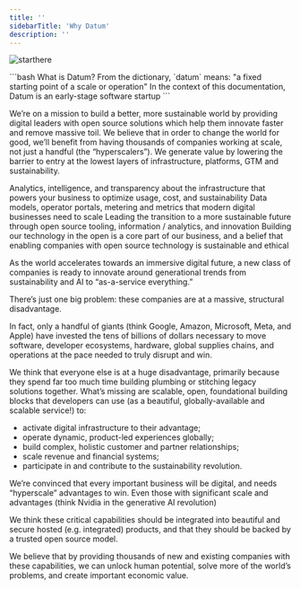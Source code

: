 ```yaml
---
title: ''
sidebarTitle: 'Why Datum'
description: ''
---
```

![starthere](../img/starthere.png)

<RequestExample>
```bash What is Datum?
From the dictionary, `datum` means:
"a fixed starting point of a scale or operation" 
In the context of this documentation, Datum is an 
early-stage software startup
```
</RequestExample>


We’re on a mission to build a better, more sustainable world by providing digital leaders with open source solutions which help them innovate faster and remove massive toil. We believe that in order to change the world for good, we’ll benefit from having thousands of companies working at scale, not just a handful (the “hyperscalers”). We generate value by lowering the barrier to entry at the lowest layers of infrastructure, platforms, GTM and sustainability.

<CardGroup cols={2}>
  <Card
    title="Digital Infrastructure"
    icon="screwdriver-wrench"
    href="/digitalinfra/overview"
  >
    Analytics, intelligence, and transparency about the infrastructure that powers your business to optimize usage, cost, and sustainability
  </Card>
  <Card
    title="Go to Market"
    icon="stars"
    href="/gotomarket/overview"
  >
    Data models, operator portals, metering and metrics that modern digital businesses need to scale 
  </Card>
    <Card
    title="Net Zero"
    icon="leaf"
    href="/netzero/overview"
  >
    Leading the transition to a more sustainable future through open source tooling, information / analytics, and innovation
  </Card>
  <Card
    title="Open Source"
    icon="code"
    href="/companyhandbook/whatwebelieve"
  >
    Building our technology in the open is a core part of our business, and a belief that enabling companies with open source technology is sustainable and ethical
  </Card>
</CardGroup>

As the world accelerates towards an immersive digital future, a new class of companies is ready to innovate around generational trends from sustainability and AI to “as-a-service everything.”

There’s just one big problem: these companies are at a massive, structural disadvantage.

In fact, only a handful of giants (think Google, Amazon, Microsoft, Meta, and Apple) have invested the tens of billions of dollars necessary to move software, developer ecosystems, hardware, global supplies chains, and operations at the pace needed to truly disrupt and win.

We think that everyone else is at a huge disadvantage, primarily because they spend far too much time building plumbing or stitching legacy solutions together. What’s missing are scalable, open, foundational building blocks that developers can use (as a beautiful, globally-available and scalable service!) to:

- activate digital infrastructure to their advantage;
- operate dynamic, product-led experiences globally;
- build complex, holistic customer and partner relationships;
- scale revenue and financial systems;
- participate in and contribute to the sustainability revolution.

We’re convinced that every important business will be digital, and needs “hyperscale” advantages to win. Even those with significant scale and advantages (think Nvidia in the generative AI revolution)

We think these critical capabilities should be integrated into beautiful and secure hosted (e.g. integrated) products, and that they should be backed by a trusted open source model.

We believe that by providing thousands of new and existing companies with these capabilities, we can unlock human potential, solve more of the world’s problems, and create important economic value.